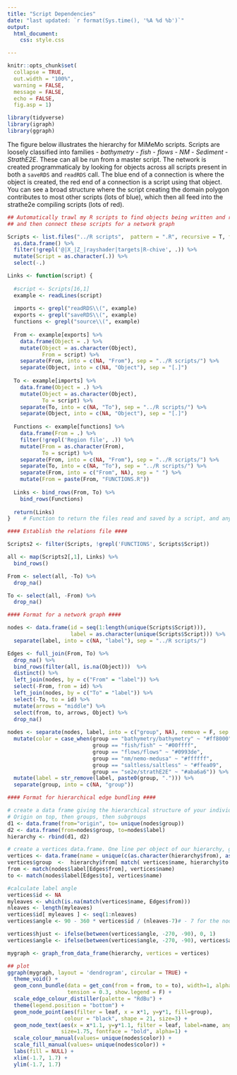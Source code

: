 ```yaml
---
title: "Script Dependencies"
date: "last updated: `r format(Sys.time(), '%A %d %b')`"
output:
  html_document:
    css: style.css

---
```


```r
knitr::opts_chunk$set(
  collapse = TRUE,
  out.width = "100%",
  warning = FALSE,
  message = FALSE,
  echo = FALSE,
  fig.asp = 1)

library(tidyverse)                                                         # Enter the tidyverse
library(igraph)
library(ggraph)

```

The figure below illustrates the hierarchy for MiMeMo scripts. Scripts are loosely classified into families - *bathymetry* - *fish* - *flows* - *NM* - *Sediment* - *StrathE2E*. These can all be run from a master script. The network is created programmaticaly by looking for objects across all scripts present in both a `saveRDS` and `readRDS` call. The blue end of a connection is where the object is created, the red end of a connection is a script using that object. You can see a broad structure where the script creating the domain polygon contributes to most other scripts (lots of blue), which then all feed into the strathe2e compiling scripts (lots of red).

```r

## Automatically trawl my R scripts to find objects being written and read, 
## and then connect these scripts for a network graph

Scripts <- list.files("../R scripts",  pattern = ".R", recursive = T, full.names = T) %>%  # Read in all the Rscripts 
  as.data.frame() %>% 
  filter(!grepl('@|X_|Z_|rayshader|targets|R-chive', .)) %>%                       # Ignore files labelled in these ways
  mutate(Script = as.character(.)) %>%                                    
  select(-.)

Links <- function(script) {
  
  #script <- Scripts[16,1]                                                  # Testing
  example <- readLines(script)                                              # Get each line in a script as a character vector
  
  imports <- grepl("readRDS\\(", example)                                   # Which lines use readRDS
  exports <- grepl("saveRDS\\(", example)                                   # Which lines use saveRDS
  functions <- grepl("source\\(", example)                                  # Does the script call a function file?
  
  From <- example[exports] %>%                                              # Which objects come from this script
    data.frame(Object = .) %>%                                              # A column of objects being saved
    mutate(Object = as.character(Object),                                   
           From = script) %>%                                               # Attach the script name
    separate(From, into = c(NA, "From"), sep = "../R scripts/") %>%          # Shrink the script name
    separate(Object, into = c(NA, "Object"), sep = "[.]")                   # Isolate the object name between ". and )"
  
  To <- example[imports] %>%                                                # Which objects are read into this script
    data.frame(Object = .) %>%                                              
    mutate(Object = as.character(Object),
           To = script) %>% 
    separate(To, into = c(NA, "To"), sep = "../R scripts/") %>%              # Shrink the script name
    separate(Object, into = c(NA, "Object"), sep = "[.]")                   # Isolate the file name between ". and )"
  
  Functions <- example[functions] %>% 
    data.frame(From = .) %>% 
    filter(!grepl('Region file', .)) %>%                                    # Ignore files labelled in these ways
    mutate(From = as.character(From),
           To = script) %>% 
    separate(From, into = c(NA, "From"), sep = "../R scripts/") %>%          # Shrink the script name
    separate(To, into = c(NA, "To"), sep = "../R scripts/") %>%              # Shrink the script name
    separate(From, into = c("From", NA), sep = " ") %>%                     # Shrink the script name
    mutate(From = paste(From, "FUNCTIONS.R"))
  
  Links <- bind_rows(From, To) %>% 
    bind_rows(Functions)
  
  return(Links)  
}    # Function to return the files read and saved by a script, and any function files called

#### Establish the relations file ####

Scripts2 <- filter(Scripts, !grepl('FUNCTIONS', Scripts$Script))          # Ignore functions files as relationships aren't object mediated (but keep Scripts for defining nodes later)

all <- map(Scripts2[,1], Links) %>%                                       # Check for links in all R scripts
  bind_rows()

From <- select(all, -To) %>%                                              # Grab just the files creating objects
  drop_na() 

To <- select(all, -From) %>%                                              # Grab just the files reading in objects
  drop_na()

#### Format for a network graph ####

nodes <- data.frame(id = seq(1:length(unique(Scripts$Script))),
                    label = as.character(unique(Scripts$Script))) %>% 
  separate(label, into = c(NA, "label"), sep = "../R scripts/")

Edges <- full_join(From, To) %>%                                          # Join Tos and Froms by the shared object 
  drop_na() %>%                        
  bind_rows(filter(all, is.na(Object)))  %>%                              # Add in the relationships to functions files, which aren't mediated by an object
  distinct() %>%                                                          # Remove any repeated links
  left_join(nodes, by = c("From" = "label")) %>%                          # add in numerical code for scripts
  select(-From, from = id) %>%                                            # relabel
  left_join(nodes, by = c("To" = "label")) %>%                            # repeat relabelling for to column
  select(-To, to = id) %>% 
  mutate(arrows = "middle") %>%                                           # Add arrows in the middle of the edge when plotting
  select(from, to, arrows, Object) %>% 
  drop_na()
  
nodes <- separate(nodes, label, into = c("group", NA), remove = F, sep = "[.]") %>% # Add a group field for colour
  mutate(color = case_when(group == "bathymetry/bathymetry" ~ "#ff8000",
                           group == "fish/fish" ~ "#00ffff",
                           group == "flows/flows" ~ "#0993de",    
                           group == "nm/nemo-medusa" ~ "#ffffff",       
                           group == "saltless/saltless" ~ "#ffea09",   
                           group == "se2e/strathE2E" ~ "#aba6a6")) %>%
  mutate(label = str_remove(label, paste0(group, "."))) %>%
  separate(group, into = c(NA, "group"))

#### Format for hierarchical edge bundling ####

# create a data frame giving the hierarchical structure of your individuals. 
# Origin on top, then groups, then subgroups
d1 <- data.frame(from="origin", to= unique(nodes$group))
d2 <- data.frame(from=nodes$group, to=nodes$label)
hierarchy <- rbind(d1, d2)

# create a vertices data.frame. One line per object of our hierarchy, giving features of nodes.
vertices <- data.frame(name = unique(c(as.character(hierarchy$from), as.character(hierarchy$to))) ) 
vertices$group  <-  hierarchy$from[ match( vertices$name, hierarchy$to ) ]
from <- match(nodes$label[Edges$from], vertices$name)
to <- match(nodes$label[Edges$to], vertices$name)

#calculate label angle
vertices$id <- NA
myleaves <- which(is.na(match(vertices$name, Edges$from)))
nleaves <- length(myleaves)
vertices$id[ myleaves ] <- seq(1:nleaves)                                                      
vertices$angle <- 90 - 360 * vertices$id / (nleaves-7)# - 7 for the nodes not plotted (origin and each family level)

vertices$hjust <- ifelse(between(vertices$angle, -270, -90), 0, 1)                               # Make sure labels are justified outwards
vertices$angle <- ifelse(between(vertices$angle, -270, -90), vertices$angle+180, vertices$angle) # Flip labels if they are upside down

mygraph <- graph_from_data_frame(hierarchy, vertices = vertices)                                 # Create the network 

## plot
ggraph(mygraph, layout = 'dendrogram', circular = TRUE) + 
  theme_void() +
  geom_conn_bundle(data = get_con(from = from, to = to), width=1, alpha=0.6, aes(colour=..index..), 
                   tension = 0.3, show.legend = F) +
  scale_edge_colour_distiller(palette = "RdBu") +
  theme(legend.position = "bottom") +
  geom_node_point(aes(filter = leaf, x = x*1, y=y*1, fill=group), 
                  colour = "black", shape = 21, size=3) +
  geom_node_text(aes(x = x*1.1, y=y*1.1, filter = leaf, label=name, angle = angle, hjust= hjust), 
                 size=1.75, fontface = "bold", alpha=1) +
  scale_colour_manual(values= unique(nodes$color)) +
  scale_fill_manual(values= unique(nodes$color)) +
  labs(fill = NULL) +
  xlim(-1.7, 1.7) +
  ylim(-1.7, 1.7)

```  
